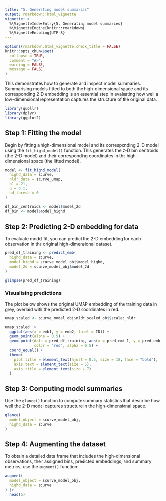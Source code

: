 ```yaml
---
title: "5. Generating model summaries"
output: rmarkdown::html_vignette
vignette: >
  %\VignetteIndexEntry{5. Generating model summaries}
  %\VignetteEngine{knitr::rmarkdown}
  %\VignetteEncoding{UTF-8}
---
```


```r
options(rmarkdown.html_vignette.check_title = FALSE)
knitr::opts_chunk$set(
  collapse = TRUE,
  comment = "#>",
  warning = FALSE, 
  message = FALSE
)
```

This demonstrates how to generate and inspect model summaries. Summarising models fitted to both the high-dimensional space and its corresponding 2-D embedding is an essential step in evaluating how well a low-dimensional representation captures the structure of the original data.

```r
library(quollr)
library(dplyr)
library(ggplot2)
```

## Step 1: Fitting the model

Begin by fitting a high-dimensional model and its corresponding 2-D model using the `fit_highd_model()` function. This generates the 2-D bin centroids (the 2-D model) and their corresponding coordinates in the high-dimensional space (the lifted model).

```r
model <- fit_highd_model(
  highd_data = scurve, 
  nldr_data = scurve_umap, 
  b1 = 21, 
  q = 0.1, 
  hd_thresh = 0
)

df_bin_centroids <- model$model_2d
df_bin <- model$model_highd
```

## Step 2: Predicting 2-D embedding for data

To evaluate model fit, you can predict the 2-D embedding for each observation in the original high-dimensional dataset.

```r
pred_df_training <- predict_emb(
  highd_data = scurve, 
  model_highd = scurve_model_obj$model_highd,
  model_2d = scurve_model_obj$model_2d
)

glimpse(pred_df_training)
```

### Visualising predictions

The plot below shows the original UMAP embedding of the training data in grey, overlaid with the predicted 2-D coordinates in red.

```r
umap_scaled <- scurve_model_obj$nldr_scaled_obj$scaled_nldr

umap_scaled |>
  ggplot(aes(x = emb1, y = emb2, label = ID)) +
  geom_point(alpha = 0.5) +
  geom_point(data = pred_df_training, aes(x = pred_emb_1, y = pred_emb_2), 
             color = "red", alpha = 0.5) +
  coord_equal() +
  theme(
    plot.title = element_text(hjust = 0.5, size = 18, face = "bold"),
    axis.text = element_text(size = 5),
    axis.title = element_text(size = 7)
  )
```

## Step 3: Computing model summaries

Use the `glance()` function to compute summary statistics that describe how well the 2-D model captures structure in the high-dimensional space.

```r
glance(
  model_object = scurve_model_obj,
  highd_data = scurve
)
```

## Step 4: Augmenting the dataset

To obtain a detailed data frame that includes the high-dimensional observations, their assigned bins, predicted embeddings, and summary metrics, use the `augment()` function:
  
```r
augment(
  model_object = scurve_model_obj,
  highd_data = scurve
) |>
  head(5)
```
